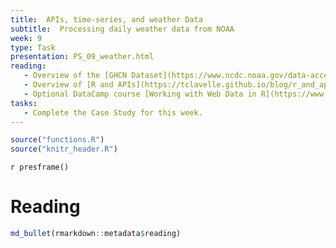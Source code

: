 ```yaml
---
title:  APIs, time-series, and weather Data
subtitle:  Processing daily weather data from NOAA
week: 9
type: Task
presentation: PS_09_weather.html
reading: 
   - Overview of the [GHCN Dataset](https://www.ncdc.noaa.gov/data-access/land-based-station-data/land-based-datasets/global-historical-climatology-network-ghcn)
   - Overview of [R and APIs](https://tclavelle.github.io/blog/r_and_apis/)
   - Optional DataCamp course [Working with Web Data in R](https://www.datacamp.com/courses/working-with-web-data-in-r)
tasks: 
   - Complete the Case Study for this week.
---
```


```r
source("functions.R")
source("knitr_header.R")
```

`r presframe()`

# Reading

```r
md_bullet(rmarkdown::metadata$reading)
```



